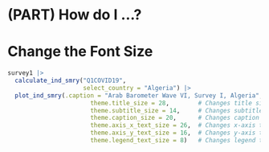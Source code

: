 # (PART) How do I ...? {-}
# Change the Font Size {#change-font-size}


```r

survey1 |>
  calculate_ind_smry("Q1COVID19",
                     select_country = "Algeria") |>
  plot_ind_smry(.caption = "Arab Barometer Wave VI, Survey I, Algeria",
                       theme.title_size = 28,        # Changes title size
                       theme.subtitle_size = 14,     # Changes subtitle size
                       theme.caption_size = 20,      # Changes caption size
                       theme.axis_x_text_size = 26,  # Changes x-axis text size
                       theme.axis_y_text_size = 16,  # Changes y-axis text size
                       theme.legend_text_size = 8)   # Changes legend text size


```

